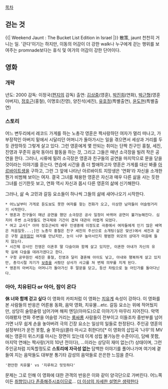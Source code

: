 [[목차]]
== 걷는 것 ==
{{{#!html
<iframe width="640" height="360" src="//www.youtube.com/embed/d5WPgO-0KzM" frameborder="0" allowfullscreen></iframe>}}}
{{| Weekend Jaunt : The Bucket List Edition in Israel |}}
散策, jaunt
천천히 거니는 일. '걷다'이기는 하지만, 이동의 어감이 더 강한 walk나 누구에게 걷는 행위를 보여주는 promnade보다는 휴식 및 여가의 어감이 강한 단어이다.

== 영화 ==
=== 개략 ===
년도: 2000
감독: 이정국([[편지]]의 감독)
출연: [[김상중]](영훈), [[박진희]](연화), 
[[박근형]](영훈 아버지), [[정호근]](홍철), 이명호(진영), 양진석(세진), 
[[유호정]](특별출연), [[윤도현]](특별출연)

=== 스토리 ===
어느 변두리에서 레코드 가게를 하는 노총각 영훈은 짝사랑하던 여자가 멀리 떠나고, 가부장적인 아버지 밑에서 시달리던 어머니가 돌아가시는 일을 겪으면서 세상과 거리를 두듯 관망하듯 그렇게 살고 있다. 
그런 영훈에게 몇 안되는 취미는 단짝 친구인 홍철, 세진, 진영과 꾸준히 음악 동아리 활동을 하는 것, 그리고 그들은 매년 소극장을 빌려 작은 공연을 한다. 그러나, 시류에 밀려 소극장은 영훈과 친구들의 공연을 마지막으로 문을 닫을 것이라는 이야기를 듣는다.
연습에 시간을 좀 더 할애하고자 영훈은 가게를 대신 봐줄 [[아르바이트]]생을 구하고, 그런 그 앞에 나타난 아르바이트 지망생은 '연화'라 자신을 소개한 뭔가 비범해 보이는 여자. 결국 그녀를 채용한 영훈은 자신과 매우 다른 삶을 사는 듯한 그녀를 신기한듯 보고, 연화 역시 자신과 몹시 다른 영훈의 삶에 신기해한다.

그러나, 삶 속 고민과 갈등 요소들이 하나씩 그들의 삶에 새어나오기 시작한다.
 * 어느날부터 가게로 듣도보도 못한 여자를 찾는 전화가 오고, 이상한 남자들이 어슬렁거리기 시작한다. 
 * 영훈과 친구들이 매년 공연을 했던 소극장은 공사 일정이 바뀌어 공연이 불가능해진다. 심지어 주변 소극장들도 연극제와 기간이 겹쳐 대관이 어렵게 되었다.
 * 여고 교사[* 아마 정호근씨의 배우 인생중에 이정도로 극중에서 여자들에게 인기 많은 배역은 처음일듯...;]인 노총각 홍철은 친구 세진의 주선으로 소개팅(실은 맞선)에서 세진과 같은 구청 [[공무원]]인 여자를 만났지만, 눈이 너무 높아서인지 평범한 외모의 상대가 마음에 들지 않는다.
 * 시간제 강사인 진영은 이혼후 딸 다슬이와 함께 살고 있지만, 이혼한 아내가 자신의 유학 길에 다슬을 데려가겠다고 한다.
 * 구청 공무원인 세진은 홍철, 진영과 달리 결혼해 아이도 낳고, 아내와 행복하게 살고 있지만, 총각시절 자기가 [[보증]]을 서줬던 상사가 사고를 쳐 변제 의무를 지게 된다.
 * 영훈의 아버지는 어머니가 돌아가신 후 말문을 닫고, 등산 차림으로 늘 어딘가를 돌아다닌다.

=== 아아, 치유된다  or 아아, 잠이 온다 ===
'''休 너와 함께 걷고 싶다 '''
이 영화의 카피처럼 이 영화는 [[치유계]] 속성이 강하다. 이 영화를 본 사람들의 반응은 어른용 동화, 음악 영화, 치유물...etc. 
갈등 요소는 위에 적어뒀지만, 상당히 술렁술렁 넘어가며 해피 엔딩(아마도)으로 이야기가 마무리 지어진다. 악역이래봤자 연화 주변을 어슬렁 거리는 [[룸싸롱]] 사람들이 전부이고 이들조차 중반부를 넘어가면 너무 쉽게 손을 놓아버려 극의 긴장 요소는 일상의 일들로 한정된다. 
주인공 영훈의 설정부터가 운전 못함, 술 못마심(콜라 마시고 취한다!)[* 이 영화의 삽입곡 '나무'의 MV에는 영훈이 위스키를 마시는 장면이 있는데 이게 성립 불가능한 수준이다], 담배 못함, 마지막 연애는 짝사랑(거의 10년 전이다), ...이라는 상당히 재미 없는(?) 상태이며, 그런 주인공처럼 지독할정도로 '''스토리에 자극성 없는''' 담백한 이야기를 풀어나가며 여기에 곁들여 지는 음악들도 대부분 통기타 감성의 음악들로 은은한 느낌을 준다.

 '편안한 치유물' vs '지루하고 밋밋하다'
문제는 그로 인해 이 영화에 대한 관객의 반응은 이와 같이 양극단으로 가버린다. 어느쪽이든 [[취향입니다 존중해주시죠]]이므로... [[더 이상의 자세한 설명은 생략한다]]
